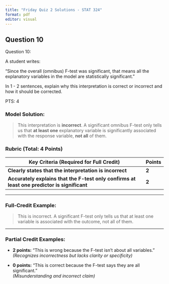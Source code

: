 ```yaml
---
title: "Friday Quiz 2 Solutions - STAT 324"
format: pdf
editor: visual
---
```



## Question 10

Question 10: 

A student writes:

“Since the overall (omnibus) F-test was significant, that means all the explanatory variables in the model are statistically significant.”

In 1 - 2 sentences, explain why this interpretation is correct or incorrect and how it should be corrected.


PTS: 4


\newpage

### **Model Solution:**

> This interpretation is **incorrect**. A significant omnibus F-test only tells us that **at least one** explanatory variable is significantly associated with the response variable, **not all** of them.



### **Rubric (Total: 4 Points)**

| Key Criteria (Required for Full Credit)                                | Points |
|---------------------------------------------------------------------------|--------|
| **Clearly states that the interpretation is incorrect**                   | **2**  |
| **Accurately explains that the F-test only confirms at least one predictor is significant** | **2**  |

---

### Full-Credit Example:
> This is incorrect. A significant F-test only tells us that at least one variable is associated with the outcome, not all of them.

---

###  Partial Credit Examples:

- **2 points:** “This is wrong because the F-test isn’t about all variables.”  
   *(Recognizes incorrectness but lacks clarity or specificity)*

- **0 points:** “This is correct because the F-test says they are all significant.”  
   *(Misunderstanding and incorrect claim)*





